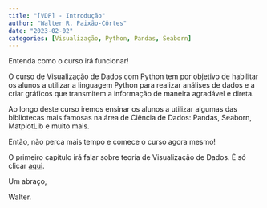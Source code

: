 ```yaml
---
title: "[VDP] - Introdução"
author: "Walter R. Paixão-Côrtes"
date: "2023-02-02"
categories: [Visualização, Python, Pandas, Seaborn]
---
```


Entenda como o curso irá funcionar!

O curso de Visualização de Dados com Python tem por objetivo de habilitar os alunos a utilizar a linguagem Python para realizar análises de dados e a criar gráficos que transmitem a informação de maneira agradável e direta.

Ao longo deste curso iremos ensinar os alunos a utilizar algumas das bibliotecas mais famosas na área de Ciência de Dados: Pandas, Seaborn, MatplotLib e muito mais.

Então, não perca mais tempo e comece o curso agora mesmo!

O primeiro capítulo irá falar sobre teoria de Visualização de Dados. É só clicar [aqui](/posts/data-101/index.html).

Um abraço,

Walter.